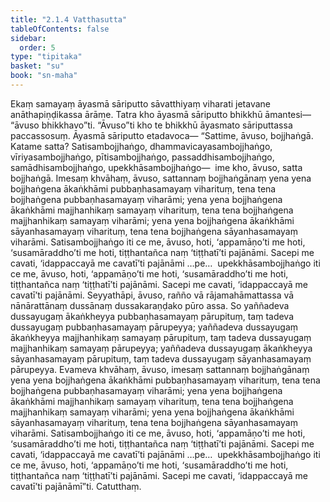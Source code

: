 ```yaml
---
title: "2.1.4 Vatthasutta"
tableOfContents: false
sidebar:
  order: 5
type: "tipitaka"
basket: "su"
book: "sn-maha"
---
```



<DynamicBreadcrumb />

<Division number="185" book="sn-maha">

<Paragraph number="393" book="sn-maha">
Ekaṃ samayaṃ āyasmā sāriputto sāvatthiyaṃ viharati jetavane anāthapiṇḍikassa ārāme. Tatra kho āyasmā sāriputto bhikkhū āmantesi—  “āvuso bhikkhavo”ti. “Āvuso”ti kho te bhikkhū āyasmato sāriputtassa paccassosuṃ. Āyasmā sāriputto etadavoca—
</Paragraph>

<Paragraph number="394" book="sn-maha">
“Sattime, āvuso, bojjhaṅgā. Katame satta? Satisambojjhaṅgo, dhammavicayasambojjhaṅgo, vīriyasambojjhaṅgo, pītisambojjhaṅgo, passaddhisambojjhaṅgo, samādhisambojjhaṅgo, upekkhāsambojjhaṅgo—  ime kho, āvuso, satta bojjhaṅgā. Imesaṃ khvāhaṃ, āvuso, sattannaṃ bojjhaṅgānaṃ yena yena bojjhaṅgena ākaṅkhāmi pubbaṇhasamayaṃ viharituṃ, tena tena bojjhaṅgena pubbaṇhasamayaṃ viharāmi; yena yena bojjhaṅgena ākaṅkhāmi majjhanhikaṃ samayaṃ viharituṃ, tena tena bojjhaṅgena majjhanhikaṃ samayaṃ viharāmi; yena yena bojjhaṅgena ākaṅkhāmi sāyanhasamayaṃ viharituṃ, tena tena bojjhaṅgena sāyanhasamayaṃ viharāmi. Satisambojjhaṅgo iti ce me, āvuso, hoti, ‘appamāṇo’ti me hoti, ‘susamāraddho’ti me hoti, tiṭṭhantañca naṃ ‘tiṭṭhatī’ti pajānāmi. Sacepi me cavati, ‘idappaccayā me cavatī’ti pajānāmi …pe…  upekkhāsambojjhaṅgo iti ce me, āvuso, hoti, ‘appamāṇo’ti me hoti, ‘susamāraddho’ti me hoti, tiṭṭhantañca naṃ ‘tiṭṭhatī’ti pajānāmi. Sacepi me cavati, ‘idappaccayā me cavatī’ti pajānāmi.
</Paragraph>

<Paragraph number="395" book="sn-maha">
Seyyathāpi, āvuso, rañño vā rājamahāmattassa vā nānārattānaṃ dussānaṃ dussakaraṇḍako pūro assa. So yaññadeva dussayugaṃ ākaṅkheyya pubbaṇhasamayaṃ pārupituṃ, taṃ tadeva dussayugaṃ pubbaṇhasamayaṃ pārupeyya; yaññadeva dussayugaṃ ākaṅkheyya majjhanhikaṃ samayaṃ pārupituṃ, taṃ tadeva dussayugaṃ majjhanhikaṃ samayaṃ pārupeyya; yaññadeva dussayugaṃ ākaṅkheyya sāyanhasamayaṃ pārupituṃ, taṃ tadeva dussayugaṃ sāyanhasamayaṃ pārupeyya. Evameva khvāhaṃ, āvuso, imesaṃ sattannaṃ bojjhaṅgānaṃ yena yena bojjhaṅgena ākaṅkhāmi pubbaṇhasamayaṃ viharituṃ, tena tena bojjhaṅgena pubbaṇhasamayaṃ viharāmi; yena yena bojjhaṅgena ākaṅkhāmi majjhanhikaṃ samayaṃ viharituṃ, tena tena bojjhaṅgena majjhanhikaṃ samayaṃ viharāmi; yena yena bojjhaṅgena ākaṅkhāmi sāyanhasamayaṃ viharituṃ, tena tena bojjhaṅgena sāyanhasamayaṃ viharāmi. Satisambojjhaṅgo iti ce me, āvuso, hoti, ‘appamāṇo’ti me hoti, ‘susamāraddho’ti me hoti, tiṭṭhantañca naṃ ‘tiṭṭhatī’ti pajānāmi. Sacepi me cavati, ‘idappaccayā me cavatī’ti pajānāmi …pe…  upekkhāsambojjhaṅgo iti ce me, āvuso, hoti, ‘appamāṇo’ti me hoti, ‘susamāraddho’ti me hoti, tiṭṭhantañca naṃ ‘tiṭṭhatī’ti pajānāmi. Sacepi me cavati, ‘idappaccayā me cavatī’ti pajānāmī”ti.

</Paragraph>
</Division>

<Paragraph number="396" type="center" book="sn-maha">
Catutthaṃ.
</Paragraph>